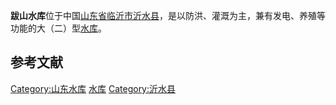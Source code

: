 {{Infobox Reservoir | 
|name                     = 跋山水库
|nickname                 = 
|image                    = 
|image_caption            = 
|map                      = 
|map_caption              = 
|pushpin_map              = China
|pushpin_map_caption      = 跋山水库在中国的位置
|code                     = BEB00000032
|class                    = 大（二）型[[水库|水库]]
|location_of_reservoir    = [[山东省|山东省]][[临沂市|临沂市]][[沂水县|沂水县]]
|location_of_dam          = 
|inflow                   = [[沂河|沂河]]
|outflow                  = [[沂河|沂河]]
|catchment_area           = 1782
|reservoir_area           = 1.799
|mean_depth               = 
|maximum_depth            = 
|flood_level              = 
|normal_water_level       = 
|dead_water_level         = 
|water_quality            = 
|island                   = 
|maximum_storage_capacity = 5.2亿
|normal_storage_capacity  = 
|dead_storage_capacity    = 
|type_of_dam              = 亚粘土心墙砂壳坝
|elevation_of_dam         = 185.65
|height_of_dam            = 33.65
|length_of_dam            = 1780
|width_of_dam             = 7.50
|installed_capacity       = 
|irrigated_area           = 1.96万公顷
|start                    = 1959年10月
|complete                 = 1960年5月
|cost                     = 
|emigrate                 = 
|latd = 35
|latm = 53
|lats = 42
|latNS = N
|longd = 118
|longm = 32
|longs = 40
|longEW = E
|website = 
|footnotes = <ref>[http://www.tsdh.net/水利文献汇编/PDF文档/中国水库名称代码.pdf 中国水库名称代码]{{dead link|date=十月 2017 |bot=InternetArchiveBot }}</ref><ref>[http://www.lyyy.gov.cn/html/yyzy/2010/0525/113.html 跋山水库基本情况简介]</ref>
}}
'''跋山水库'''位于中国[[山东省|山东省]][[临沂市|临沂市]][[沂水县|沂水县]]，是以防洪、灌溉为主，兼有发电、养殖等功能的大（二）型[[水库|水库]]。


==参考文献==
{{reflist}}

{{DEFAULTSORT:B跋山水库}}
[[Category:山东水库|Category:山东水库]]
[[Category:临沂地理|水库]]
[[Category:沂水县|Category:沂水县]]

{{山东小作品}}